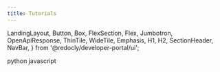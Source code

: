 ```yaml
---
title: Tutorials
---
```


  LandingLayout,
  Button,
  Box,
  FlexSection,
  Flex,
  Jumbotron,
  OpenApiResponse,
  ThinTile,
  WideTile,
  Emphasis,
  H1,
  H2,
  SectionHeader,
  NavBar,
} from '@redocly/developer-portal/ui';



<Box my={25}>
  <FlexSection justifyContent="space-around" flexWrap="wrap">
    <ThinTile to="dtlpy/index.md" icon={launchFastIcon} header="Python API">
        python
    </ThinTile>
    <ThinTile to="dtljs/index.md" icon={icon3} header="JS API">
        javascript
    </ThinTile>
  </FlexSection>
</Box>
